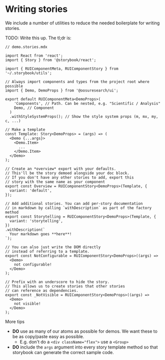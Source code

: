 
<Meta title="Contributing / Writing Stories" />

# Writing stories

We include a number of utilities to reduce the needed boilerplate for writing stories.

TODO: Write this up. The tl;dr is:

```tsx
// demo.stories.mdx

import React from 'react';
import { Story } from '@storybook/react';

import { RUIComponentMeta, RUIComponentStory } from '~/.storybook/utils';

// Always import components and types from the project root where possible
import { Demo, DemoProps } from '@oosuresearch/ui';

export default RUIComponentMeta<DemoProps>(
    'Components', // Path. Can be nested, e.g. "Scientific / Analysis"
    Demo, // Component
  )
  .withStyleSystemProps(); // Show the style system props (m, mx, my, c, ...)

// Make a template
const Template: Story<DemoProps> = (args) => (
  <Demo {...args}>
    <Demo.Item>
      ...
    </Demo.Item>
  </Demo>
);

// Create an *overview* export with your defaults.
// This'll be the story demoed alongside your doc block.
// If you don't have any other stories to add, export this
// story with the same name as your component
export const Overview = RUIComponentStory<DemoProps>(Template, {
  variant: 'default',
});

// Add additional stories. You can add per-story documentation
// in markdown by calling `withDescription` as part of the factory method
export const Storytelling = RUIComponentStory<DemoProps>(Template, {
  variant: 'storytelling',
})
.withDescription(`
  Your markdown goes **here**!
`);

// You can also just write the DOM directly
// instead of referring to a template.
export const NotConfigurable = RUIComponentStory<DemoProps>((args) =>
  <Demo>
    not configurable!
  </Demo>
);

// Prefix with an underscore to hide the story.
// This allows us to create stories that other stories
// can reference as dependencies.
export const _NotVisible = RUIComponentStory<DemoProps>((args) =>
  <Demo>
    not visible!
  </Demo>
);
```

More tips

- **DO** use as many of our atoms as possible for demos. We want these to be as copy/paste easy as possible.
  - E.g. don't do a `<div className="flex">` use a `<Group>`
- **DO** include the `args` argument into every story template method so that storybook can generate the correct sample code.